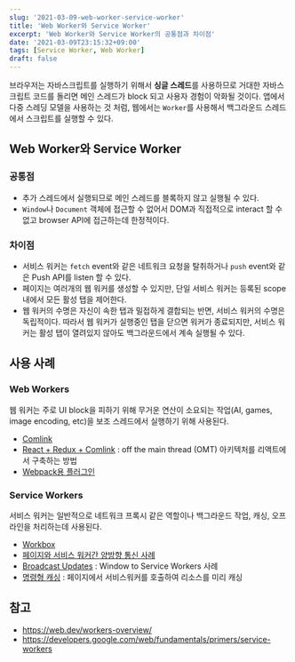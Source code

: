 ```yaml
---
slug: '2021-03-09-web-worker-service-worker'
title: 'Web Worker와 Service Worker'
excerpt: 'Web Worker와 Service Worker의 공통점과 차이점'
date: '2021-03-09T23:15:32+09:00'
tags: [Service Worker, Web Worker]
draft: false
---
```


브라우저는 자바스크립트를 실행하기 위해서 **싱글 스레드**를 사용하므로 거대한 자바스크립트 코드를 돌리면 메인 스레드가 block 되고 사용자 경험이 악화될 것이다. 앱에서 다중 스레딩 모델을 사용하는 것 처럼, 웹에서는 `Worker`를 사용해서 백그라운드 스레드에서 스크립트를 실행할 수 있다.

## Web Worker와 Service Worker

### 공통점

- 추가 스레드에서 실행되므로 메인 스레드를 블록하지 않고 실행될 수 있다.
- `Window`나 `Document` 객체에 접근할 수 없어서 DOM과 직접적으로 interact 할 수 없고 browser API에 접근하는데 한정적이다.

### 차이점

- 서비스 워커는 `fetch` event와 같은 네트워크 요청을 탈취하거나 `push` event와 같은 Push API를 listen 할 수 있다.
- 페이지는 여러개의 웹 워커를 생성할 수 있지만, 단일 서비스 워커는 등록된 scope내에서 모든 활성 탭을 제어한다.
- 웹 워커의 수명은 자신이 속한 탭과 밀접하게 결합되는 반면, 서비스 워커의 수명은 독립적이다. 따라서 웹 워커가 실행중인 탭을 닫으면 워커가 종료되지만, 서비스 워커는 활성 탭이 열려있지 않아도 백그라운드에서 계속 실행될 수 있다.

## 사용 사례

### Web Workers

웹 워커는 주로 UI block을 피하기 위해 무거운 연산이 소요되는 작업(AI, games, image encoding, etc)을 보조 스레드에서 실행하기 위해 사용된다.

- [Comlink](https://github.com/GoogleChromeLabs/comlink)
- [React + Redux + Comlink](https://dassur.ma/things/react-redux-comlink/) : off the main thread (OMT) 아키텍처를 리액트에서 구축하는 방법
- [Webpack용 플러그인](https://github.com/GoogleChromeLabs/worker-plugin)

### Service Workers

서비스 워커는 일반적으로 네트워크 프록시 같은 역할이나 백그라운드 작업, 캐싱, 오프라인을 처리하는데 사용된다.

- [Workbox](https://developers.google.com/web/tools/workbox)
- [페이지와 서비스 워커간 양방향 통신 사례](https://web.dev/two-way-communication-guide/)
- [Broadcast Updates](https://web.dev/broadcast-updates-guide/) : Window to Service Workers 사례
- [명령형 캐싱](https://web.dev/imperative-caching-guide/) : 페이지에서 서비스워커를 호출하여 리소스를 미리 캐싱

## 참고

- https://web.dev/workers-overview/
- https://developers.google.com/web/fundamentals/primers/service-workers
